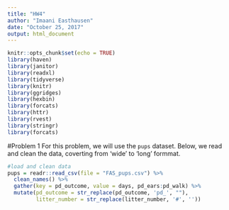 ```yaml
---
title: "HW4"
author: "Imaani Easthausen"
date: "October 25, 2017"
output: html_document
---
```


```r
knitr::opts_chunk$set(echo = TRUE)
library(haven)
library(janitor)
library(readxl)
library(tidyverse)
library(knitr)
library(ggridges)
library(hexbin)
library(forcats)
library(httr)
library(rvest)
library(stringr)
library(forcats)
```

#Problem 1
For this problem, we will use the `pups` dataset. Below, we read and clean the data, coverting from 'wide' to 'long' formmat. 
```r
#load and clean data
pups = readr::read_csv(file = "FAS_pups.csv") %>%
  clean_names() %>%
  gather(key = pd_outcome, value = days, pd_ears:pd_walk) %>%
  mutate(pd_outcome = str_replace(pd_outcome, 'pd_', ""), 
         litter_number = str_replace(litter_number, '#', ''))
```




